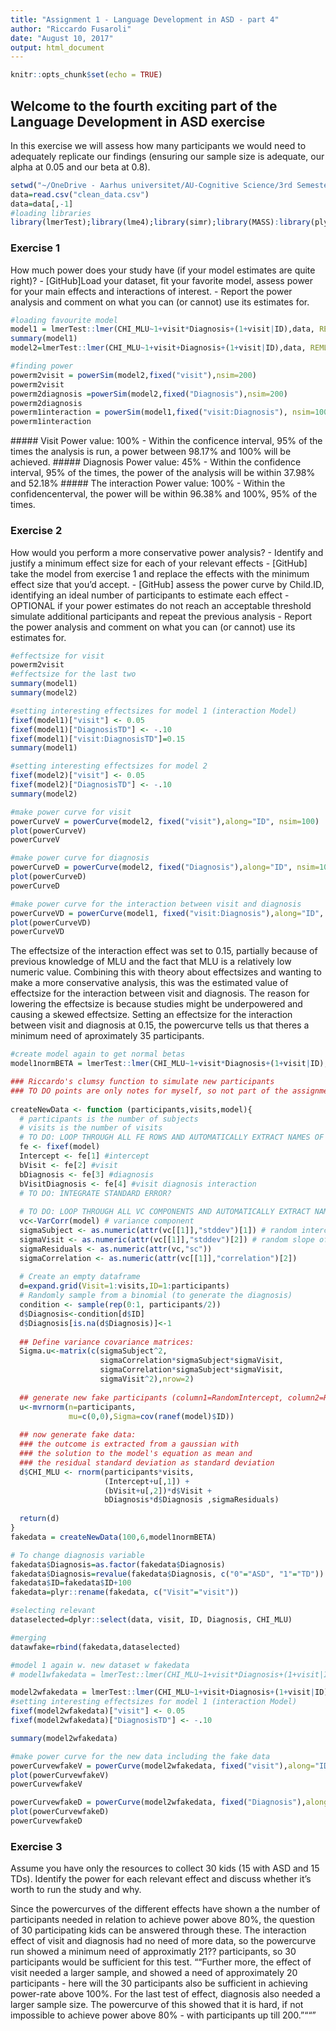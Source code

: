 ```yaml
---
title: "Assignment 1 - Language Development in ASD - part 4"
author: "Riccardo Fusaroli"
date: "August 10, 2017"
output: html_document
---  
```


```r
knitr::opts_chunk$set(echo = TRUE)
```

## Welcome to the fourth exciting part of the Language Development in ASD exercise

In this exercise we will assess how many participants we would need to adequately replicate our findings (ensuring our sample size is adequate, our alpha at 0.05 and our beta at 0.8).

```r
setwd("~/OneDrive - Aarhus universitet/AU-Cognitive Science/3rd Semester/Experimental Methods 3/Exercise/Assignments/Assignment 1")
data=read.csv("clean_data.csv")
data=data[,-1]
#loading libraries
library(lmerTest);library(lme4);library(simr);library(MASS):library(plyr):library(tidyverse);library(stringr);library(tidyr);library(dplyr)


```
### Exercise 1

How much power does your study have (if your model estimates are quite right)?
- [GitHub]Load your dataset, fit your favorite model, assess power for your main effects and interactions of interest.
- Report the power analysis and comment on what you can (or cannot) use its estimates for.

```r
#loading favourite model
model1 = lmerTest::lmer(CHI_MLU~1+visit*Diagnosis+(1+visit|ID),data, REML=FALSE)
summary(model1)
model2=lmerTest::lmer(CHI_MLU~1+visit+Diagnosis+(1+visit|ID),data, REML=FALSE)

#finding power
powerm2visit = powerSim(model2,fixed("visit"),nsim=200)
powerm2visit
powerm2diagnosis =powerSim(model2,fixed("Diagnosis"),nsim=200)
powerm2diagnosis
powerm1interaction = powerSim(model1,fixed("visit:Diagnosis"), nsim=100)
powerm1interaction
```
  ##### Visit
Power value: 100% - Within the conficence interval, 95% of the times the analysis is run, a power between 98.17% and 100% will be achieved.
  ##### Diagnosis
Power value: 45% - Within the confidence interval, 95% of the times, the power of the analysis will be within 37.98% and 52.18%
  ##### The interaction
Power value: 100% - Within the confidencenterval, the power will be within 96.38% and 100%, 95% of the times.

### Exercise 2
How would you perform a more conservative power analysis?
- Identify and justify a minimum effect size for each of your relevant effects
- [GitHub] take the model from exercise 1 and replace the effects with the minimum effect size that you'd accept.
- [GitHub] assess the power curve by Child.ID, identifying an ideal number of participants to estimate each effect
- OPTIONAL if your power estimates do not reach an acceptable threshold simulate additional participants and repeat the previous analysis
- Report the power analysis and comment on what you can (or cannot) use its estimates for.

```r
#effectsize for visit
powerm2visit
#effectsize for the last two
summary(model1)
summary(model2)

#setting interesting effectsizes for model 1 (interaction Model)
fixef(model1)["visit"] <- 0.05
fixef(model1)["DiagnosisTD"] <- -.10
fixef(model1)["visit:DiagnosisTD"]=0.15
summary(model1)

#setting interesting effectsizes for model 2 
fixef(model2)["visit"] <- 0.05
fixef(model2)["DiagnosisTD"] <- -.10
summary(model2)

#make power curve for visit
powerCurveV = powerCurve(model2, fixed("visit"),along="ID", nsim=100) 
plot(powerCurveV)
powerCurveV

#make power curve for diagnosis
powerCurveD = powerCurve(model2, fixed("Diagnosis"),along="ID", nsim=100) 
plot(powerCurveD)
powerCurveD

#make power curve for the interaction between visit and diagnosis
powerCurveVD = powerCurve(model1, fixed("visit:Diagnosis"),along="ID", nsim=100) 
plot(powerCurveVD)
powerCurveVD
```
The effectsize of the interaction effect was set to 0.15, partially because of previous knowledge of MLU and the fact that MLU is a relatively low numeric value. Combining this with theory about effectsizes and wanting to make a more conservative analysis, this was the estimated value of effectsize for the interaction between visit and diagnosis. The reason for lowering the effectsize is because studies might be underpowered and causing a skewed effectsize.
Setting an effectsize for the interaction between visit and diagnosis at 0.15, the powercurve tells us that theres a minimum need of aproximately 35 participants. 

```r
#create model again to get normal betas 
model1normBETA = lmerTest::lmer(CHI_MLU~1+visit*Diagnosis+(1+visit|ID),data, REML=FALSE)

### Riccardo's clumsy function to simulate new participants
### TO DO points are only notes for myself, so not part of the assignment
  
createNewData <- function (participants,visits,model){
  # participants is the number of subjects
  # visits is the number of visits
  # TO DO: LOOP THROUGH ALL FE ROWS AND AUTOMATICALLY EXTRACT NAMES OF FIXED EFFECTS AND ESTIMATES
  fe <- fixef(model)
  Intercept <- fe[1] #intercept
  bVisit <- fe[2] #visit
  bDiagnosis <- fe[3] #diagnosis
  bVisitDiagnosis <- fe[4] #visit diagnosis interaction
  # TO DO: INTEGRATE STANDARD ERROR?
  
  # TO DO: LOOP THROUGH ALL VC COMPONENTS AND AUTOMATICALLY EXTRACT NAMES OF EFFECTS AND ESTIMATES
  vc<-VarCorr(model) # variance component
  sigmaSubject <- as.numeric(attr(vc[[1]],"stddev")[1]) # random intercept by subject
  sigmaVisit <- as.numeric(attr(vc[[1]],"stddev")[2]) # random slope of visit over subject
  sigmaResiduals <- as.numeric(attr(vc,"sc"))
  sigmaCorrelation <- as.numeric(attr(vc[[1]],"correlation")[2])
  
  # Create an empty dataframe
  d=expand.grid(Visit=1:visits,ID=1:participants)
  # Randomly sample from a binomial (to generate the diagnosis)
  condition <- sample(rep(0:1, participants/2))
  d$Diagnosis<-condition[d$ID]
  d$Diagnosis[is.na(d$Diagnosis)]<-1
  
  ## Define variance covariance matrices:
  Sigma.u<-matrix(c(sigmaSubject^2,
                    sigmaCorrelation*sigmaSubject*sigmaVisit,
                    sigmaCorrelation*sigmaSubject*sigmaVisit,
                    sigmaVisit^2),nrow=2)
  
  ## generate new fake participants (column1=RandomIntercept, column2=RandomSlope)
  u<-mvrnorm(n=participants,
             mu=c(0,0),Sigma=cov(ranef(model)$ID))
  
  ## now generate fake data:
  ### the outcome is extracted from a gaussian with
  ### the solution to the model's equation as mean and
  ### the residual standard deviation as standard deviation 
  d$CHI_MLU <- rnorm(participants*visits,
                     (Intercept+u[,1]) +
                     (bVisit+u[,2])*d$Visit + 
                     bDiagnosis*d$Diagnosis ,sigmaResiduals)  
  
  return(d)
}
fakedata = createNewData(100,6,model1normBETA)

# To change diagnosis variable
fakedata$Diagnosis=as.factor(fakedata$Diagnosis)
fakedata$Diagnosis=revalue(fakedata$Diagnosis, c("0"="ASD", "1"="TD"))
fakedata$ID=fakedata$ID+100
fakedata=plyr::rename(fakedata, c("Visit"="visit"))

#selecting relevant
dataselected=dplyr::select(data, visit, ID, Diagnosis, CHI_MLU)

#merging
datawfake=rbind(fakedata,dataselected)

#model 1 again w. new dataset w fakedata
# model1wfakedata = lmerTest::lmer(CHI_MLU~1+visit*Diagnosis+(1+visit|ID),datawfake, REML=FALSE) # could do this with existing data.

model2wfakedata = lmerTest::lmer(CHI_MLU~1+visit+Diagnosis+(1+visit|ID),datawfake, REML=FALSE)
#setting interesting effectsizes for model 1 (interaction Model)
fixef(model2wfakedata)["visit"] <- 0.05
fixef(model2wfakedata)["DiagnosisTD"] <- -.10

summary(model2wfakedata)

#make power curve for the new data including the fake data
powerCurvewfakeV = powerCurve(model2wfakedata, fixed("visit"),along="ID", nsim=100) 
plot(powerCurvewfakeV)
powerCurvewfakeV

powerCurvewfakeD = powerCurve(model2wfakedata, fixed("Diagnosis"),along="ID", nsim=100) 
plot(powerCurvewfakeD)
powerCurvewfakeD

```


### Exercise 3

Assume you have only the resources to collect 30 kids (15 with ASD and 15 TDs). Identify the power for each relevant effect and discuss whether it's worth to run the study and why.

Since the powercurves of the different effects have shown a the number of participants needed in relation to achieve power above 80%, the question of 30 participating kids can be answered through these. The interaction effect of visit and diagnosis had no need of more data, so the powercurve run showed a minimum need of approximatly 21?? participants, so 30 participants would be sufficient for this test. ""Further more, the effect of visit needed a larger sample, and showed a need of approximately 20 participants - here will the 30 participants also be sufficient in achieving power-rate above 100%. For the last test of effect, diagnosis also needed a larger sample size. The powercurve of this showed that it is hard, if not impossible to achieve power above 80% - with participants up till 200.""""
